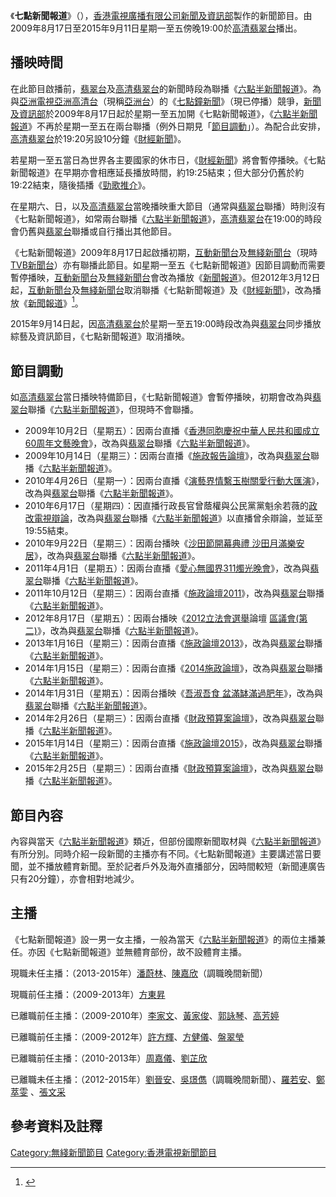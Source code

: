 {{Distinguish|六點鐘新聞|六點半新聞報道|七點鐘新聞|七點半新聞報道}}
{{about|[[香港|香港]][[無綫電視|無綫電視]]的《'''七點新聞報道'''》|其他電視台於同時段播出的'''新聞報道'''|晚間新聞|ViuTV於晚上7時播出《'''7點新聞報道'''》|Now新聞報道}}

{{電視節目信息框
| 顏色       = TVB News
| 名稱       = 七點新聞報道<br/>{{lang|en|News At 7}}
| 原名       =
| 圖片       = [[File:TVB_News_Report_at_7.jpg|300px]]
| 圖說       =
| 類型       = 新聞
| 原創       =
| 發展       =
| 導演       =
| 主持       = 詳見[[#主播|主播]]
| 演出       =
| 配音       =
| 旁白       =
| 主題曲     =
| 片頭曲     =
| 片尾曲     =
| 作曲       =
| 國家       =
| 地區       = {{HK}}
| 語言       = [[粵語|粵語]]
| 季數       =
| 系列數     =
| 集數       =
| 每集列表   =
| 執行製片   =
| 製片人     = [[電視廣播有限公司|電視廣播有限公司]][[無綫新聞|新聞及資訊部]]
| 監製   =
| 副製片人   =
| 共同製片人 =
| 編審       =
| 剪輯       =
| 外景       =
| 機位       =
| 每集長     = 20分鐘（含廣告）
| 頻道       =
| 電視網     = [[高清翡翠台|高清翡翠台]]<br/>[[互動新聞台|互動新聞台]]及[[TVB新聞台|TVB新聞台]]（至2012年3月9日止）
| 電視臺     =
| 視頻制式   = 16:9 {{lang|en|HDTV 1080i}}
| 音頻制式   = 
| 首播國家   =
| 首播地區   = {{HKG}}
| 開始       = 2009年8月17日
| 結束       = 2015年9月11日
| 晚於       =
| 早於       =
| 相關劇集   = [[六點半新聞報道|六點半新聞報道]]、[[七點半新聞報道|七點半新聞報道]]、[[無綫電視財經新聞|財經新聞]]
| 中國大陸名稱 =
| 臺灣名稱     =
| 港澳名稱     =
| 馬新名稱     =
| 官方網站     = 
| imdb_id    =
| tv_com_id  =
}}
《'''七點新聞報道'''》（{{lang-en|News At 7}}），[[香港|香港]][[電視廣播有限公司|電視廣播有限公司]][[無綫新聞|新聞及資訊部]]製作的新聞節目。由2009年8月17日至2015年9月11日星期一至五傍晚19:00於[[高清翡翠台|高清翡翠台]]播出。

==播映時間==
在此節目啟播前，[[翡翠台|翡翠台]]及[[高清翡翠台|高清翡翠台]]的新聞時段為聯播《[[六點半新聞報道|六點半新聞報道]]》。為與[[亞洲電視|亞洲電視]][[亞洲高清台|亞洲高清台]]（現稱[[亞洲電視亞洲台|亞洲台]]）的《[[七點鐘新聞|七點鐘新聞]]》（現已停播）競爭，[[無綫新聞|新聞及資訊部]]於2009年8月17日起於星期一至五加開《七點新聞報道》，《[[六點半新聞報道|六點半新聞報道]]》不再於星期一至五在兩台聯播（例外日期見「[[#節目調動|節目調動]]」）。為配合此安排，[[高清翡翠台|高清翡翠台]]於19:20另設10分鐘《[[無綫電視財經新聞|財經新聞]]》。

若星期一至五當日為世界各主要國家的休市日，《[[無綫電視財經新聞|財經新聞]]》將會暫停播映。《七點新聞報道》在早期亦會相應延長播放時間，約19:25結束；但大部分仍舊於約19:22結束，隨後插播《[[勁歌推介|勁歌推介]]》。

在星期六、日，以及[[高清翡翠台|高清翡翠台]]當晚播映重大節目（通常與[[翡翠台|翡翠台]]聯播）時則沒有《七點新聞報道》，如常兩台聯播《[[六點半新聞報道|六點半新聞報道]]》，[[高清翡翠台|高清翡翠台]]在19:00的時段會仍舊與[[翡翠台|翡翠台]]聯播或自行播出其他節目。

《七點新聞報道》2009年8月17日起啟播初期，[[無綫新聞台|互動新聞台]]及[[TVB新聞台|無綫新聞台]]（現時[[TVB新聞台|TVB新聞台]]）亦有聯播此節目。如星期一至五《七點新聞報道》因節目調動而需要暫停播映，[[互動新聞台|互動新聞台]]及[[TVB新聞台|無綫新聞台]]會改為播放《[[無綫電視新聞報道|新聞報道]]》。但2012年3月12日起，[[互動新聞台|互動新聞台]]及[[TVB新聞台|無綫新聞台]]取消聯播《七點新聞報道》及《[[無綫電視財經新聞|財經新聞]]》，改為播放《[[無綫電視新聞報道|新聞報道]]》<ref name="inews">{{Cite web |url=https://programme.tvb.com/tvbnewschannel |title=無綫新聞台節目表 |accessdate=2020-06-19 |archive-date=2020-06-19 |archive-url=https://web.archive.org/web/20200619123806/https://programme.tvb.com/tvbnewschannel |dead-url=no }}</ref>。

2015年9月14日起，因[[高清翡翠台|高清翡翠台]]於星期一至五19:00時段改為與[[翡翠台|翡翠台]]同步播放綜藝及資訊節目，《七點新聞報道》取消播映。

==節目調動==
{{动态列表}}
如[[高清翡翠台|高清翡翠台]]當日播映特備節目，《七點新聞報道》會暫停播映，初期會改為與[[翡翠台|翡翠台]]聯播《[[六點半新聞報道|六點半新聞報道]]》，但現時不會聯播。
*2009年10月2日（星期五）：因兩台直播《[[香港同胞慶祝中華人民共和國成立60周年文藝晚會|香港同胞慶祝中華人民共和國成立60周年文藝晚會]]》，改為與[[翡翠台|翡翠台]]聯播《[[六點半新聞報道|六點半新聞報道]]》。
*2009年10月14日（星期三）：因兩台直播《[[施政論壇|施政報告論壇]]》，改為與[[翡翠台|翡翠台]]聯播《[[六點半新聞報道|六點半新聞報道]]》。
*2010年4月26日（星期一）：因兩台直播《[[演藝界情繫玉樹關愛行動|演藝界情繫玉樹關愛行動大匯演]]》，改為與[[翡翠台|翡翠台]]聯播《[[六點半新聞報道|六點半新聞報道]]》。
*2010年6月17日（星期四）：因直播行政長官曾蔭權與公民黨黨魁余若薇的[[政制改革方案辯論|政改電視辯論]]，改為與[[翡翠台|翡翠台]]聯播《[[六點半新聞報道|六點半新聞報道]]》以直播曾余辯論，並延至19:55結束。
*2010年9月22日（星期三）：因兩台播映《[[沙田節開幕典禮_沙田月滿樂安居|沙田節開幕典禮 沙田月滿樂安居]]》，改為與[[翡翠台|翡翠台]]聯播《[[六點半新聞報道|六點半新聞報道]]》。
*2011年4月1日（星期五）：因兩台直播《[[愛心無國界311燭光晚會|愛心無國界311燭光晚會]]》，改為與[[翡翠台|翡翠台]]聯播《[[六點半新聞報道|六點半新聞報道]]》。
*2011年10月12日（星期三）：因兩台直播《[[施政論壇|施政論壇2011]]》，改為與[[翡翠台|翡翠台]]聯播《[[六點半新聞報道|六點半新聞報道]]》。
*2012年8月17日（星期五）：因兩台播映《[[2012年香港立法會選舉|2012立法會選舉]]論壇 [[區議會_(第二)_功能界別|區議會(第二)]]》，改為與[[翡翠台|翡翠台]]聯播《[[六點半新聞報道|六點半新聞報道]]》。
*2013年1月16日（星期三）：因兩台直播《[[施政論壇|施政論壇2013]]》，改為與[[翡翠台|翡翠台]]聯播《[[六點半新聞報道|六點半新聞報道]]》。
*2014年1月15日（星期三）：因兩台直播《[[施政論壇|2014施政論壇]]》，改為與[[翡翠台|翡翠台]]聯播《[[六點半新聞報道|六點半新聞報道]]》。
*2014年1月31日（星期五）：因兩台播映《[[吾淑吾食|吾淑吾食 盆滿缽滿過肥年]]》，改為與[[翡翠台|翡翠台]]聯播《[[六點半新聞報道|六點半新聞報道]]》。
*2014年2月26日（星期三）：因兩台直播《[[財政預算案論壇|財政預算案論壇]]》，改為與[[翡翠台|翡翠台]]聯播《[[六點半新聞報道|六點半新聞報道]]》。
*2015年1月14日（星期三）：因兩台直播《[[施政論壇|施政論壇2015]]》，改為與[[翡翠台|翡翠台]]聯播《[[六點半新聞報道|六點半新聞報道]]》。
*2015年2月25日（星期三）：因兩台直播《[[財政預算案論壇|財政預算案論壇]]》，改為與[[翡翠台|翡翠台]]聯播《[[六點半新聞報道|六點半新聞報道]]》。


==節目內容==
內容與當天《[[六點半新聞報道|六點半新聞報道]]》類近，但部份國際新聞取材與《[[六點半新聞報道|六點半新聞報道]]》有所分別。同時介紹一段新聞的主播亦有不同。《七點新聞報道》主要講述當日要聞，並不播放體育新聞。至於記者戶外及海外直播部分，因時間較短（新聞連廣告只有20分鐘），亦會相對地減少。

==主播==
《七點新聞報道》設一男一女主播，一般為當天《[[六點半新聞報道|六點半新聞報道]]》的兩位主播兼任。亦因《七點新聞報道》並無體育部份，故不設體育主播。

現職未任主播：（2013-2015年）[[潘蔚林|潘蔚林]]、[[陳嘉欣|陳嘉欣]]（調職晚間新聞）

現職前任主播：（2009-2013年）[[方東昇|方東昇]]

已離職前任主播：（2009-2010年）[[李家文|李家文]]、[[黃家俊|黃家俊]]、[[郭詠琴|郭詠琴]]、[[高芳婷|高芳婷]]

已離職前任主播：（2009-2012年）[[許方輝|許方輝]]、[[方健儀|方健儀]]、[[盤翠瑩|盤翠瑩]]

已離職前任主播：（2010-2013年）[[周嘉儀|周嘉儀]]、[[劉芷欣|劉芷欣]]

已離職未任主播：（2012-2015年）[[劉晉安|劉晉安]]、[[吳璟儁|吳璟儁]]（調職晚間新聞）、[[羅若安|羅若安]]、[[鄭萃雯|鄭萃雯]] 、[[張文采|張文采]]

==參考資料及註釋==
{{reflist}}

{{無綫電視新聞節目}}

[[Category:無綫新聞節目|Category:無綫新聞節目]]
[[Category:香港電視新聞節目|Category:香港電視新聞節目]]